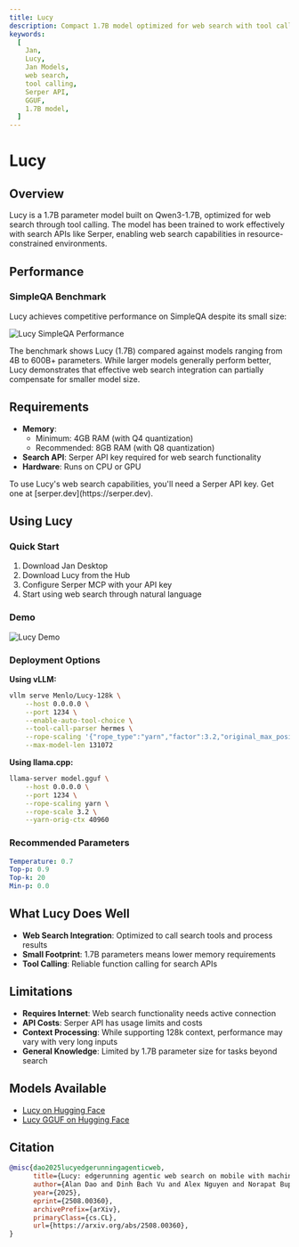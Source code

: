 ```yaml
---
title: Lucy
description: Compact 1.7B model optimized for web search with tool calling
keywords:
  [
    Jan,
    Lucy,
    Jan Models,
    web search,
    tool calling,
    Serper API,
    GGUF,
    1.7B model,
  ]
---
```



# Lucy

## Overview

Lucy is a 1.7B parameter model built on Qwen3-1.7B, optimized for web search through tool calling. The model has been trained to work effectively with search APIs like Serper, enabling web search capabilities in resource-constrained environments.

## Performance

### SimpleQA Benchmark

Lucy achieves competitive performance on SimpleQA despite its small size:

![Lucy SimpleQA Performance](../_assets/simpleqa_lucy.png)

The benchmark shows Lucy (1.7B) compared against models ranging from 4B to 600B+ parameters. While larger models generally perform better, Lucy demonstrates that effective web search integration can partially compensate for smaller model size.

## Requirements

- **Memory**:
  - Minimum: 4GB RAM (with Q4 quantization)
  - Recommended: 8GB RAM (with Q8 quantization)
- **Search API**: Serper API key required for web search functionality
- **Hardware**: Runs on CPU or GPU

<Callout type="info">
To use Lucy's web search capabilities, you'll need a Serper API key. Get one at [serper.dev](https://serper.dev).
</Callout>

## Using Lucy

### Quick Start

1. Download Jan Desktop
2. Download Lucy from the Hub
3. Configure Serper MCP with your API key
4. Start using web search through natural language

### Demo

![Lucy Demo](../_assets/lucy_demo.gif)

### Deployment Options

**Using vLLM:**
```bash
vllm serve Menlo/Lucy-128k \
    --host 0.0.0.0 \
    --port 1234 \
    --enable-auto-tool-choice \
    --tool-call-parser hermes \
    --rope-scaling '{"rope_type":"yarn","factor":3.2,"original_max_position_embeddings":40960}' \
    --max-model-len 131072
```

**Using llama.cpp:**
```bash
llama-server model.gguf \
    --host 0.0.0.0 \
    --port 1234 \
    --rope-scaling yarn \
    --rope-scale 3.2 \
    --yarn-orig-ctx 40960
```

### Recommended Parameters

```yaml
Temperature: 0.7
Top-p: 0.9
Top-k: 20
Min-p: 0.0
```

## What Lucy Does Well

- **Web Search Integration**: Optimized to call search tools and process results
- **Small Footprint**: 1.7B parameters means lower memory requirements
- **Tool Calling**: Reliable function calling for search APIs

## Limitations

- **Requires Internet**: Web search functionality needs active connection
- **API Costs**: Serper API has usage limits and costs
- **Context Processing**: While supporting 128k context, performance may vary with very long inputs
- **General Knowledge**: Limited by 1.7B parameter size for tasks beyond search

## Models Available

- [Lucy on Hugging Face](https://huggingface.co/Menlo/Lucy-128k)
- [Lucy GGUF on Hugging Face](https://huggingface.co/Menlo/Lucy-128k-gguf)

## Citation

```bibtex
@misc{dao2025lucyedgerunningagenticweb,
      title={Lucy: edgerunning agentic web search on mobile with machine generated task vectors},
      author={Alan Dao and Dinh Bach Vu and Alex Nguyen and Norapat Buppodom},
      year={2025},
      eprint={2508.00360},
      archivePrefix={arXiv},
      primaryClass={cs.CL},
      url={https://arxiv.org/abs/2508.00360},
}
```

